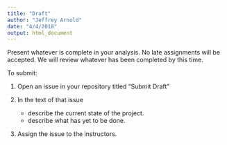 ```yaml
---
title: "Draft"
author: "Jeffrey Arnold"
date: "4/4/2018"
output: html_document
---
```


Present whatever is complete in your analysis.
No late assignments will be accepted. 
We will review whatever has been completed by this time.

To submit:

1.  Open an issue in your repository titled "Submit Draft"
2.  In the text of that issue 

    - describe the current state of the project.
    - describe what has yet to be done.

3.  Assign the issue to the instructors.


